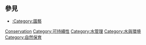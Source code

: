 {{Portal|水}}
{{Cat main}}

==參見==
<!--*[[:Category:Sustainable_gardening|:Category:Sustainable gardening]]-->
*[[:Category:園藝|:Category:園藝]]
<!--*[[:Category:Hydrology_and_urban_planning|:Category:Hydrology and urban planning]]-->

[[Category:水與政治|Conservation]]<!-- Although this is in parent (water) and child (Water and politics) categories, which is not usual practice, it should be noted that it would be more natural to look for water conservation via Water supply than via Water and politics. --Singkong2005 -->

[[Category:可持續性|Category:可持續性]]
[[Category:水管理|Category:水管理]]
[[Category:水與環境|Category:水與環境]]
[[Category:自然保育|Category:自然保育]]